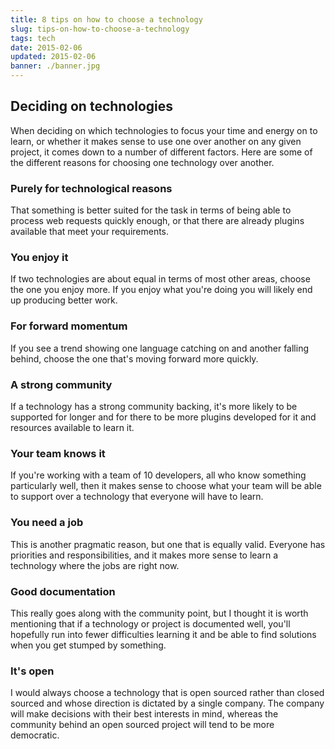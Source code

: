 ```yaml
---
title: 8 tips on how to choose a technology
slug: tips-on-how-to-choose-a-technology
tags: tech
date: 2015-02-06
updated: 2015-02-06
banner: ./banner.jpg
---
```


## Deciding on technologies

When deciding on which technologies to focus your time and energy on to learn, or whether it makes sense to use one over another on any given project, it comes down to a number of different factors. Here are some of the different reasons for choosing one technology over another.

### Purely for technological reasons

That something is better suited for the task in terms of being able to process web requests quickly enough, or that there are already plugins available that meet your requirements.

### You enjoy it

If two technologies are about equal in terms of most other areas, choose the one you enjoy more. If you enjoy what you're doing you will likely end up producing better work.

### For forward momentum

If you see a trend showing one language catching on and another falling behind, choose the one that's moving forward more quickly.

### A strong community

If a technology has a strong community backing, it's more likely to be supported for longer and for there to be more plugins developed for it and resources available to learn it.

### Your team knows it

If you're working with a team of 10 developers, all who know something particularly well, then it makes sense to choose what your team will be able to support over a technology that everyone will have to learn.

### You need a job

This is another pragmatic reason, but one that is equally valid. Everyone has priorities and responsibilities, and it makes more sense to learn a technology where the jobs are right now.

### Good documentation

This really goes along with the community point, but I thought it is worth mentioning that if a technology or project is documented well, you'll hopefully run into fewer difficulties learning it and be able to find solutions when you get stumped by something.

### It's open

I would always choose a technology that is open sourced rather than closed sourced and whose direction is dictated by a single company. The company will make decisions with their best interests in mind, whereas the community behind an open sourced project will tend to be more democratic.
